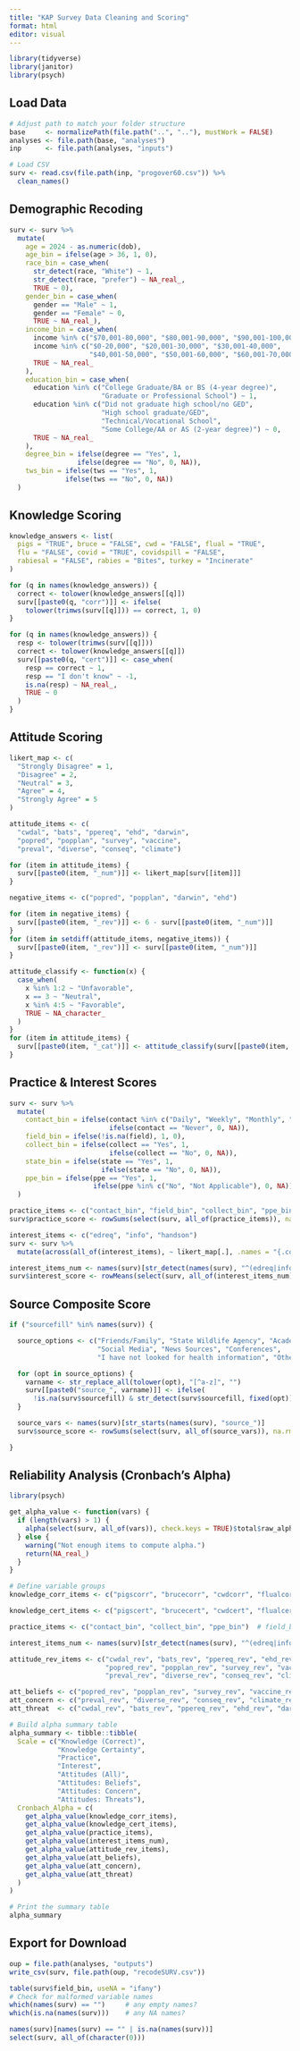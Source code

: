```yaml
---
title: "KAP Survey Data Cleaning and Scoring"
format: html
editor: visual
---
```


```r
library(tidyverse)
library(janitor)
library(psych)
```

## Load Data

```r
# Adjust path to match your folder structure
base     <- normalizePath(file.path("..", ".."), mustWork = FALSE)
analyses <- file.path(base, "analyses")
inp      <- file.path(analyses, "inputs")

# Load CSV
surv <- read.csv(file.path(inp, "progover60.csv")) %>%
  clean_names()
```

## Demographic Recoding

```r
surv <- surv %>%
  mutate(
    age = 2024 - as.numeric(dob),
    age_bin = ifelse(age > 36, 1, 0),
    race_bin = case_when(
      str_detect(race, "White") ~ 1,
      str_detect(race, "prefer") ~ NA_real_,
      TRUE ~ 0),
    gender_bin = case_when(
      gender == "Male" ~ 1,
      gender == "Female" ~ 0,
      TRUE ~ NA_real_),
    income_bin = case_when(
      income %in% c("$70,001-80,000", "$80,001-90,000", "$90,001-100,000", "$100,001+") ~ 1,
      income %in% c("$0-20,000", "$20,001-30,000", "$30,001-40,000",
                    "$40,001-50,000", "$50,001-60,000", "$60,001-70,000") ~ 0,
      TRUE ~ NA_real_
    ),
    education_bin = case_when(
      education %in% c("College Graduate/BA or BS (4-year degree)",
                       "Graduate or Professional School") ~ 1,
      education %in% c("Did not graduate high school/no GED",
                       "High school graduate/GED",
                       "Technical/Vocational School",
                       "Some College/AA or AS (2-year degree)") ~ 0,
      TRUE ~ NA_real_
    ),
    degree_bin = ifelse(degree == "Yes", 1,
                 ifelse(degree == "No", 0, NA)),
    tws_bin = ifelse(tws == "Yes", 1,
              ifelse(tws == "No", 0, NA))
  )
```

## Knowledge Scoring

```r
knowledge_answers <- list(
  pigs = "TRUE", bruce = "FALSE", cwd = "FALSE", flual = "TRUE",
  flu = "FALSE", covid = "TRUE", covidspill = "FALSE",
  rabiesal = "FALSE", rabies = "Bites", turkey = "Incinerate"
)

for (q in names(knowledge_answers)) {
  correct <- tolower(knowledge_answers[[q]])
  surv[[paste0(q, "corr")]] <- ifelse(
    tolower(trimws(surv[[q]])) == correct, 1, 0)
}

for (q in names(knowledge_answers)) {
  resp <- tolower(trimws(surv[[q]]))
  correct <- tolower(knowledge_answers[[q]])
  surv[[paste0(q, "cert")]] <- case_when(
    resp == correct ~ 1,
    resp == "I don't know" ~ -1,
    is.na(resp) ~ NA_real_,
    TRUE ~ 0
  )
}
```

## Attitude Scoring

```r
likert_map <- c(
  "Strongly Disagree" = 1,
  "Disagree" = 2,
  "Neutral" = 3,
  "Agree" = 4,
  "Strongly Agree" = 5
)

attitude_items <- c(
  "cwdal", "bats", "ppereq", "ehd", "darwin",
  "popred", "popplan", "survey", "vaccine",
  "preval", "diverse", "conseq", "climate")

for (item in attitude_items) {
  surv[[paste0(item, "_num")]] <- likert_map[surv[[item]]]
}

negative_items <- c("popred", "popplan", "darwin", "ehd")

for (item in negative_items) {
  surv[[paste0(item, "_rev")]] <- 6 - surv[[paste0(item, "_num")]]
}
for (item in setdiff(attitude_items, negative_items)) {
  surv[[paste0(item, "_rev")]] <- surv[[paste0(item, "_num")]]
}

attitude_classify <- function(x) {
  case_when(
    x %in% 1:2 ~ "Unfavorable",
    x == 3 ~ "Neutral",
    x %in% 4:5 ~ "Favorable",
    TRUE ~ NA_character_
  )
}
for (item in attitude_items) {
  surv[[paste0(item, "_cat")]] <- attitude_classify(surv[[paste0(item, "_rev")]])
}
```

## Practice & Interest Scores

```r
surv <- surv %>%
  mutate(
    contact_bin = ifelse(contact %in% c("Daily", "Weekly", "Monthly", "Rarely"), 1,
                         ifelse(contact == "Never", 0, NA)),
    field_bin = ifelse(!is.na(field), 1, 0),
    collect_bin = ifelse(collect == "Yes", 1,
                         ifelse(collect == "No", 0, NA)),
    state_bin = ifelse(state == "Yes", 1,
                       ifelse(state == "No", 0, NA)),
    ppe_bin = ifelse(ppe == "Yes", 1,
                     ifelse(ppe %in% c("No", "Not Applicable"), 0, NA))
  )

practice_items <- c("contact_bin", "field_bin", "collect_bin", "ppe_bin")
surv$practice_score <- rowSums(select(surv, all_of(practice_items)), na.rm = FALSE)

interest_items <- c("edreq", "info", "handson")
surv <- surv %>%
  mutate(across(all_of(interest_items), ~ likert_map[.], .names = "{.col}_num"))

interest_items_num <- names(surv)[str_detect(names(surv), "^(edreq|info|handson)_num$")]
surv$interest_score <- rowMeans(select(surv, all_of(interest_items_num)), na.rm = TRUE)
```

## Source Composite Score

```r
if ("sourcefill" %in% names(surv)) {

  source_options <- c("Friends/Family", "State Wildlife Agency", "Academic Publications",
                      "Social Media", "News Sources", "Conferences",
                      "I have not looked for health information", "Other")

  for (opt in source_options) {
    varname <- str_replace_all(tolower(opt), "[^a-z]", "")
    surv[[paste0("source_", varname)]] <- ifelse(
      !is.na(surv$sourcefill) & str_detect(surv$sourcefill, fixed(opt)), 1, 0)
  }

  source_vars <- names(surv)[str_starts(names(surv), "source_")]
  surv$source_score <- rowSums(select(surv, all_of(source_vars)), na.rm = TRUE)

}
```

## Reliability Analysis (Cronbach's Alpha)

```r
library(psych)

get_alpha_value <- function(vars) {
  if (length(vars) > 1) {
    alpha(select(surv, all_of(vars)), check.keys = TRUE)$total$raw_alpha
  } else {
    warning("Not enough items to compute alpha.")
    return(NA_real_)
  }
}

# Define variable groups
knowledge_corr_items <- c("pigscorr", "brucecorr", "cwdcorr", "flualcorr", "flucorr", "covidcorr", "covidspillcorr", "rabiesalcorr", "rabiescorr", "turkeycorr")

knowledge_cert_items <- c("pigscert", "brucecert", "cwdcert", "flualcert", "flucert","covidcert", "covidspillcert", "rabiesalcert", "rabiescert", "turkeycert")

practice_items <- c("contact_bin", "collect_bin", "ppe_bin")  # field_bin removed due to zero variance

interest_items_num <- names(surv)[str_detect(names(surv), "^(edreq|info|handson)_num$")]

attitude_rev_items <- c("cwdal_rev", "bats_rev", "ppereq_rev", "ehd_rev", "darwin_rev",
                        "popred_rev", "popplan_rev", "survey_rev", "vaccine_rev",
                        "preval_rev", "diverse_rev", "conseq_rev", "climate_rev")

att_beliefs <- c("popred_rev", "popplan_rev", "survey_rev", "vaccine_rev")
att_concern <- c("preval_rev", "diverse_rev", "conseq_rev", "climate_rev")
att_threat  <- c("cwdal_rev", "bats_rev", "ppereq_rev", "ehd_rev", "darwin_rev")

# Build alpha summary table
alpha_summary <- tibble::tibble(
  Scale = c("Knowledge (Correct)",
            "Knowledge Certainty",
            "Practice",
            "Interest",
            "Attitudes (All)",
            "Attitudes: Beliefs",
            "Attitudes: Concern",
            "Attitudes: Threats"),
  Cronbach_Alpha = c(
    get_alpha_value(knowledge_corr_items),
    get_alpha_value(knowledge_cert_items),
    get_alpha_value(practice_items),
    get_alpha_value(interest_items_num),
    get_alpha_value(attitude_rev_items),
    get_alpha_value(att_beliefs),
    get_alpha_value(att_concern),
    get_alpha_value(att_threat)
  )
)

# Print the summary table
alpha_summary

```

## Export for Download

```r

oup = file.path(analyses, "outputs")
write_csv(surv, file.path(oup, "recodeSURV.csv"))
```

```r
table(surv$field_bin, useNA = "ifany")
# Check for malformed variable names
which(names(surv) == "")     # any empty names?
which(is.na(names(surv)))    # any NA names?

names(surv)[names(surv) == "" | is.na(names(surv))]
select(surv, all_of(character(0)))

```
